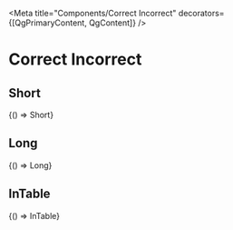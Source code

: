 


<Meta title="Components/Correct Incorrect" decorators={[QgPrimaryContent, QgContent]} />

# Correct Incorrect

## Short

<Canvas sourceState="shown">
  <Story name="Short" parameters={getDecoratedParameters(Short)}>
    {() => Short}
  </Story>
</Canvas>

## Long

<Canvas sourceState="shown">
  <Story name="Long" parameters={getDecoratedParameters(Long)}>
    {() => Long}
  </Story>
</Canvas>

## InTable

<Canvas sourceState="shown">
  <Story name="InTable" parameters={getDecoratedParameters(InTable)}>
    {() => InTable}
  </Story>
</Canvas>
